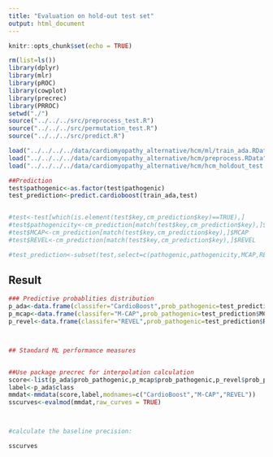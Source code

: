 ```yaml
---
title: "Evaluation on hold-out test set"
output: html_document
---
```


```r
knitr::opts_chunk$set(echo = TRUE)
```


```r
rm(list=ls())
library(dplyr)
library(mlr)
library(pROC)
library(cowplot)
library(precrec)
library(PRROC)
setwd("./")
source("../../../src/preprocess_test.R")
source("../../../src/permutation_test.R")
source("../../../src/predict.R")

load("../../../../data/cardiomyopathy_alternative/hcm/ml/train_ada.RData")
load("../../../../data/cardiomyopathy_alternative/hcm/preprocess.RData")
load("../../../../data/cardiomyopathy_alternative/hcm/hcm_holdout_test.RData")


```


```r
##Prediction
test$pathogenic<-as.factor(test$pathogenic)
test_prediction<-predict.cardioboost(train_ada,test)


#test<-test[which(is.element(test$key,cm_prediction$key)==TRUE),]
#test$pathogenicity<-cm_prediction[match(test$key,cm_prediction$key),]$pathogenicity
#test$MCAP<-cm_prediction[match(test$key,cm_prediction$key),]$MCAP
#test$REVEL<-cm_prediction[match(test$key,cm_prediction$key),]$REVEL

#test_prediction<-subset(test,select=c(pathogenic,pathogenicity,MCAP,REVEL))
```

## Result


```r
### Predictive probablities distribution
p_ada<-data.frame(classifer="CardioBoost",prob_pathogenic=test_prediction$pathogenicity,class=test_prediction$pathogenic)
p_mcap<-data.frame(classifer="M-CAP",prob_pathogenic=test_prediction$MCAP,class=test_prediction$pathogenic)
p_revel<-data.frame(classifer="REVEL",prob_pathogenic=test_prediction$REVEL,class=test_prediction$pathogenic)



## Standard ML performance measures


##Use package precrec for interpolation calculation
score<-list(p_ada$prob_pathogenic,p_mcap$prob_pathogenic,p_revel$prob_pathogenic)
label<-p_ada$class
mmdat<-mmdata(score,label,modnames=c("CardioBoost","M-CAP","REVEL"))
sscurves<-evalmod(mmdat,raw_curves = TRUE)



#calculate the baseline precision: 

sscurves

```

